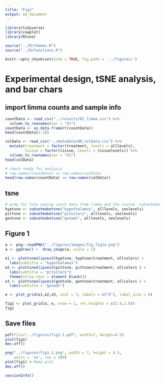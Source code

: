 ```yaml
---
title: "Fig1"
output: md_document
---
```


```r
library(tidyverse)
library(cowplot)
library(Rtsne)

source("../R/themes.R")
source("../R/functions.R")

knitr::opts_chunk$set(echo = TRUE, fig.path = '../figures/')
```

#  Experimental design, tSNE analysis, and bar chars


## import limma counts and sample info

```r
countData <- read_csv("../results/01_limma.csv") %>%
  column_to_rownames(var = "X1")
countData <- as.data.frame(t(countData))
head(countData[1:3])

colData <- read_csv("../metadata/00_colData.csv") %>%
  mutate(treatment = factor(treatment, levels = alllevels),
         tissue = factor(tissue, levels = tissuelevels)) %>% 
  column_to_rownames(var = "X1") 
head(colData)

# check ready for analysis
# row.names(countData) == row.names(colData)
head(row.names(countData) == row.names(colData))
```


## tsne

```r
# prep for tsne useing count data from limma and the custom `subsetmaketsne` function
hyptsne <- subsetmaketsne("hypothalamus", alllevels, sexlevels)
pittsne <- subsetmaketsne("pituitary", alllevels, sexlevels)
gontsne <- subsetmaketsne("gonads", alllevels, sexlevels)
```

## Figure 1

```r

a <- png::readPNG("../figures/images/fig_fig1a.png")
a <- ggdraw() +  draw_image(a, scale = 1)

e1 <- plottsneelipsev3(hyptsne, hyptsne$treatment, allcolors) + 
  labs(subtitle = "hypothalamus") 
e2 <- plottsneelipsev3(pittsne, pittsne$treatment, allcolors ) + 
  labs(subtitle = "pituitary") 
  theme(strip.text = element_blank())
e3 <- plottsneelipsev3(gontsne, gontsne$treatment, allcolors ) + 
  labs(subtitle = "gonads") 

e <- plot_grid(e1,e2,e3, ncol = 3, labels = c("D"), label_size = 8)

fig1 <- plot_grid(a, e, nrow = 2, rel_heights = c(2.4,1.6))
fig1
```


## Save files

```r
pdf(file="../figures/fig1-1.pdf", width=7, height=4.5)
plot(fig1)
dev.off()

png("../figures/fig1-1.png", width = 7, height = 4.5, 
    units = 'in', res = 300)
plot(fig1) # Make plot
dev.off()

sessionInfo()
```
